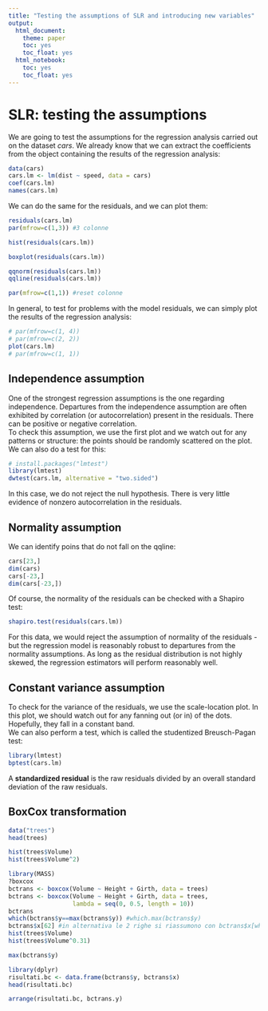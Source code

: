```yaml
---
title: "Testing the assumptions of SLR and introducing new variables"
output: 
  html_document: 
    theme: paper
    toc: yes
    toc_float: yes
  html_notebook: 
    toc: yes
    toc_float: yes
---
```



# SLR: testing the assumptions

We are going to test the assumptions for the regression analysis carried out on the dataset *cars*. We already know that we can extract the coefficients from the object containing the results of the regression analysis:   

```r

data(cars)
cars.lm <- lm(dist ~ speed, data = cars)
coef(cars.lm)
names(cars.lm)

```

We can do the same for the residuals, and we can plot them:

```r

residuals(cars.lm)
par(mfrow=c(1,3)) #3 colonne

hist(residuals(cars.lm))

boxplot(residuals(cars.lm))

qqnorm(residuals(cars.lm))
qqline(residuals(cars.lm))

par(mfrow=c(1,1)) #reset colonne

```

In general, to test for problems with the model residuals, we can simply plot the results of the regression analysis:

```r
# par(mfrow=c(1, 4))
# par(mfrow=c(2, 2))
plot(cars.lm)
# par(mfrow=c(1, 1))
```


## Independence assumption

One of the strongest regression assumptions is the one regarding independence. Departures from the independence assumption are often exhibited by correlation (or autocorrelation) present in the residuals. There can be positive or negative correlation.   
To check this assumption, we use the first plot and we watch out for any patterns or structure: the points should be randomly scattered on the plot.   
We can also do a test for this:

```r

# install.packages("lmtest")
library(lmtest)
dwtest(cars.lm, alternative = "two.sided")

```

In this case, we do not reject the null hypothesis. There is very little evidence of nonzero autocorrelation in the residuals.



## Normality assumption


We can identify poins that do not fall on the qqline:

```r

cars[23,]
dim(cars)
cars[-23,]
dim(cars[-23,])

```

Of course, the normality of the residuals can be checked with a Shapiro test:

```r

shapiro.test(residuals(cars.lm))

```

For this data, we would reject the assumption of normality of the residuals - but the regression model is reasonably robust to departures from the normality assumptions. As long as the residual distribution is not highly skewed, the regression estimators will perform reasonably well.


## Constant variance assumption

To check for the variance of the residuals, we use the scale-location plot. In this plot, we should watch out for any fanning out (or in) of the dots. Hopefully, they fall in a constant band.   
We can also perform a test, which is called the studentized Breusch-Pagan test:

```r

library(lmtest)
bptest(cars.lm)

```

A **standardized residual** is the raw residuals divided by an overall standard deviation of the raw residuals.

## BoxCox transformation

```r

data("trees")
head(trees)

hist(trees$Volume)
hist(trees$Volume^2)

library(MASS)
?boxcox
bctrans <- boxcox(Volume ~ Height + Girth, data = trees)
bctrans <- boxcox(Volume ~ Height + Girth, data = trees,
                  lambda = seq(0, 0.5, length = 10))
bctrans
which(bctrans$y==max(bctrans$y)) #which.max(bctrans$y)
bctrans$x[62] #in alternativa le 2 righe si riassumono con bctrans$x[which.max(bctrans$y)]
hist(trees$Volume)
hist(trees$Volume^0.31)

max(bctrans$y)

library(dplyr)
risultati.bc <- data.frame(bctrans$y, bctrans$x)
head(risultati.bc)

arrange(risultati.bc, bctrans.y)

```


